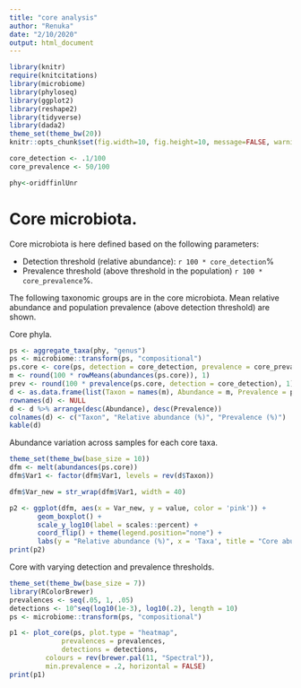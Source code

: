 ---
title: "core analysis"
author: "Renuka"
date: "2/10/2020"
output: html_document
---


```{r core, message=F, echo=FALSE}
library(knitr)
require(knitcitations)
library(microbiome)
library(phyloseq)
library(ggplot2)
library(reshape2)
library(tidyverse)
library(dada2)
theme_set(theme_bw(20))
knitr::opts_chunk$set(fig.width=10, fig.height=10, message=FALSE, warning=FALSE)

core_detection <- .1/100
core_prevalence <- 50/100

phy<-oridffinlUnr

```



# Core microbiota.

Core microbiota is here defined based on the following parameters:

  * Detection threshold (relative abundance): `r 100 * core_detection`%
  * Prevalence threshold (above threshold in the population) `r 100 * core_prevalence`%.

The following taxonomic groups are in the core microbiota. Mean relative abundance and population prevalence (above detection threshold) are shown.

Core phyla.

```{r core_phyla, echo=FALSE, message=FALSE, fig.width=10, fig.height=8, out.width="50%"}

ps <- aggregate_taxa(phy, "genus")
ps <- microbiome::transform(ps, "compositional")
ps.core <- core(ps, detection = core_detection, prevalence = core_prevalence)
m <- round(100 * rowMeans(abundances(ps.core)), 1)
prev <- round(100 * prevalence(ps.core, detection = core_detection), 1)
d <- as.data.frame(list(Taxon = names(m), Abundance = m, Prevalence = prev))
rownames(d) <- NULL
d <- d %>% arrange(desc(Abundance), desc(Prevalence))
colnames(d) <- c("Taxon", "Relative abundance (%)", "Prevalence (%)")
kable(d)
```
Abundance variation across samples for each core taxa.

```{r core_rank_abundance, echo=FALSE, message=FALSE, fig.width=6, fig.height=4, fig.show="hold"}
theme_set(theme_bw(base_size = 10))
dfm <- melt(abundances(ps.core))
dfm$Var1 <- factor(dfm$Var1, levels = rev(d$Taxon))

dfm$Var_new = str_wrap(dfm$Var1, width = 40)

p2 <- ggplot(dfm, aes(x = Var_new, y = value, color = 'pink')) +
       geom_boxplot() +
       scale_y_log10(label = scales::percent) +
       coord_flip() + theme(legend.position="none") +
       labs(y = "Relative abundance (%)", x = 'Taxa', title = "Core abundance variation")
print(p2)
```


Core with varying detection and prevalence thresholds.

```{r core_heatmap, echo=FALSE, message=FALSE}
theme_set(theme_bw(base_size = 7))
library(RColorBrewer)
prevalences <- seq(.05, 1, .05)
detections <- 10^seq(log10(1e-3), log10(.2), length = 10)
ps <- microbiome::transform(ps, "compositional")

p1 <- plot_core(ps, plot.type = "heatmap", 
             prevalences = prevalences,
             detections = detections,
         colours = rev(brewer.pal(11, "Spectral")),
         min.prevalence = .2, horizontal = FALSE)
print(p1)

```

